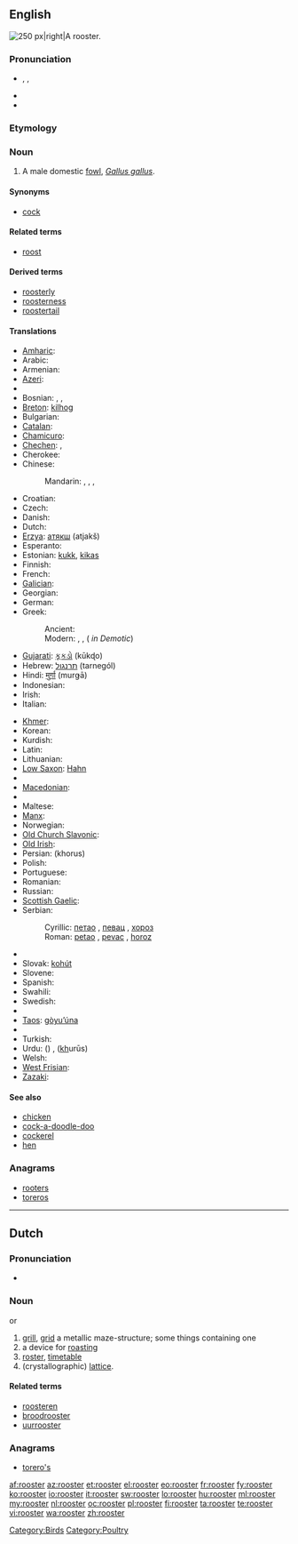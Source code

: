 ==English==
[[Image:Rooster04 adjusted.jpg|thumb|250 px|right|A rooster.]]
{{wikipedia}}

===Pronunciation===
* {{enPR|roo͞'stər}}, {{IPA|/ˈruːstə(r)/}}, {{SAMPA|/"ru:st@(r)/}}
* {{audio|en-us-rooster.ogg|Audio (US)}}
* {{rhymes|uːstə(r)}}

===Etymology===
{{suffix|roost|er}}

===Noun===
{{en-noun}}

# A male domestic [[fowl]], ''[[Gallus gallus]]''.

====Synonyms====
* [[cock]]

====Related terms====
* [[roost]]

====Derived terms====
* [[roosterly]]
* [[roosterness]]
* [[roostertail]]

====Translations====
{{trans-top|male domestic fowl}}
* [[Amharic]]: {{tø|am|አውራ ዶሮ|tr=ʼäwᵊra doro|sc=Ethi}}
* Arabic: {{t-|ar|ديك|m|tr=diik}}
* Armenian: {{t+|hy|աքլոր|tr=ak’lor}}
* [[Azeri]]: {{t+|az|xoruz|xs=Azeri}}
* {{trreq|eu}}
* Bosnian: {{t-|bs|pijetao|m}}, {{t-|bs|pijevac|m}}, {{t-|bs|horoz|m}}
* [[Breton]]: [[kilhog]] {{m}}
* Bulgarian: {{t+|bg|петел|m|tr=petél}}
* [[Catalan]]: {{t-|ca|gall|m}}
* [[Chamicuro]]: {{tø|ccc|kayo}}
* [[Chechen]]: {{tø|ce|боргIал}},  {{tø|ce|нIаьна}}
* Cherokee: {{t-|chr|ᎠᏨᏯ|sc=Cher|xs=Cherokee}}
* Chinese:
*: Mandarin: {{t|cmn|雄雞|sc=Hani}}, {{t|cmn|雄鸡|tr=xióngjī|sc=Hani}}, {{t|cmn|公雞|sc=Hani}}, {{t|cmn|公鸡|tr=gōngjī|sc=Hani}}
* Croatian: {{t+|hr|pijetao|m|alt=pijétao}}
* Czech: {{t+|cs|kohout|m}}
* Danish: {{t+|da|hane|c}}
* Dutch: {{t+|nl|haan|m}}
* [[Erzya]]: [[атякш]] (atjakš)
* Esperanto: {{t-|eo|koko|xs=Esperanto}}
* Estonian: [[kukk]], [[kikas]]
* Finnish: {{t+|fi|kukko}}
* French: {{t+|fr|coq|m}}
* [[Galician]]: {{t|gl|galo|m}}
* Georgian: {{t-|ka|მამალი|tr=mamali|sc=Geor|xs=Georgian}}
* German: {{t+|de|Hahn|m}}
* Greek:
*: Ancient: {{tø|grc|ἀλεκτρυών|m|tr=alektruōn|sc=polytonic}}
*: Modern: {{t+|el|κόκορας|m|tr=kókoras}}, {{t+|el|πετεινός|m|tr=petinós}}, {{t|el|αλέκτωρ|m|tr=aléktor}} ({{t-|el|αλέκτορας|m|tr=aléktoras}} ''in Demotic'')
* [[Gujarati]]: [[કૂકડો]] (kūkɖo) {{m}}
* Hebrew: [[תרנגול]] (tarnegól) {{m}}
* Hindi: [[मुर्ग़ा]] (murǥā) {{m}}
* Indonesian: {{t|id|ayam jago}}
* Irish: {{t+|ga|coileach|m|xs=Irish}}
* Italian: {{t+|it|gallo|m}}
{{trans-mid}}
* [[Khmer]]: {{t|km|មាន់ឈ្មោល|tr=moan cmool|sc=Khmr|xs=Khmer}}
* Korean: {{t-|ko|수탉|tr=sutak|sc=Hang}}
* Kurdish: {{ku-Arab|[[که‌ڵه‌شێر]]}}
* Latin: {{t+|la|gallus|m}}
* Lithuanian: {{t+|lt|gaidys|m|xs=Lithuanian}}
* [[Low Saxon]]: [[Hahn]] {{m}}
* {{trreq|luy}}
* [[Macedonian]]: {{t|mk|прета|m|tr=preta|sc=Cyrl}}
* {{trreq|ml}}
* Maltese: {{t|mt|serduk|m|xs=Maltese}}
* [[Manx]]: {{t-|gv|kellagh|m|xs=Manx}}
* Norwegian: {{t+|no|hane|m}}
* [[Old Church Slavonic]]: {{tø|cu|кѹръ|m|tr=kurŭ|sc=Cyrs}}
* [[Old Irish]]: {{tø|sga|caileach|m}}
* Persian: {{t+|fa|خروس|xs=Persian}} (khorus)
* Polish: {{t+|pl|kogut|m}}
* Portuguese: {{t+|pt|galo|m}}
* Romanian: {{t+|ro|cocoş|m}}
* Russian: {{t+|ru|петух|m|tr=petúx}}
* [[Scottish Gaelic]]: {{t-|gd|coileach|m|xs=Scottish Gaelic}}
* Serbian:
*: Cyrillic: [[петао]] {{m}}, [[певац]] {{m}}, [[хороз]] {{m}}
*: Roman: [[petao]] {{m}}, [[pevac]] {{m}}, [[horoz]] {{m}}
* {{trreq|sh}}
* Slovak: [[kohút]] {{m}}
* Slovene: {{t+|sl|petelin|m}}
* Spanish: {{t+|es|gallo|m}}
* Swahili: {{t+|sw|jogoo|xs=Swahili}}
* Swedish: {{t+|sv|tupp|c}}
* {{trreq|ta}}
* [[Taos]]: [[gòyu’úna]]
* {{trreq|te}}
* Turkish: {{t+|tr|horoz}}
* Urdu: {{ur-Arab|[[مرغا]]}} ({{unicode|murǥā}}) {{m}}, {{ur-Arab|[[خروس]]}} (<u>kh</u>urūs) {{m}}
* Welsh: {{t+|cy|ceiliog|m|xs=Welsh}}
* [[West Frisian]]: {{t-|fy|hoanne|xs=West Frisian}}
* [[Zazaki]]: {{tø|zza|dik m}}
{{trans-bottom}}

====See also====
* [[chicken]]
* [[cock-a-doodle-doo]]
* [[cockerel]]
* [[hen]]

===Anagrams===
* [[rooters#English|rooters]]
* [[toreros#English|toreros]]

[[Category:Birds]]
[[Category:Poultry]]

----

==Dutch==

===Pronunciation===
* {{homophones|roaster|lang=nl}} {{sense|English}}

===Noun===
{{nl-noun|roosters|roostertje}} {{m}} or {{n}}

# [[grill]], [[grid]] a metallic maze-structure; some things containing one
# a device for [[roasting]]
# [[roster]], [[timetable]]
# (crystallographic) [[lattice]].

====Related terms====
* [[roosteren]]
* [[broodrooster]]
* [[uurrooster]]

===Anagrams===
* [[torero's#Dutch|torero's]]

[[af:rooster]]
[[az:rooster]]
[[et:rooster]]
[[el:rooster]]
[[eo:rooster]]
[[fr:rooster]]
[[fy:rooster]]
[[ko:rooster]]
[[io:rooster]]
[[it:rooster]]
[[sw:rooster]]
[[lo:rooster]]
[[hu:rooster]]
[[ml:rooster]]
[[my:rooster]]
[[nl:rooster]]
[[oc:rooster]]
[[pl:rooster]]
[[fi:rooster]]
[[ta:rooster]]
[[te:rooster]]
[[vi:rooster]]
[[wa:rooster]]
[[zh:rooster]]